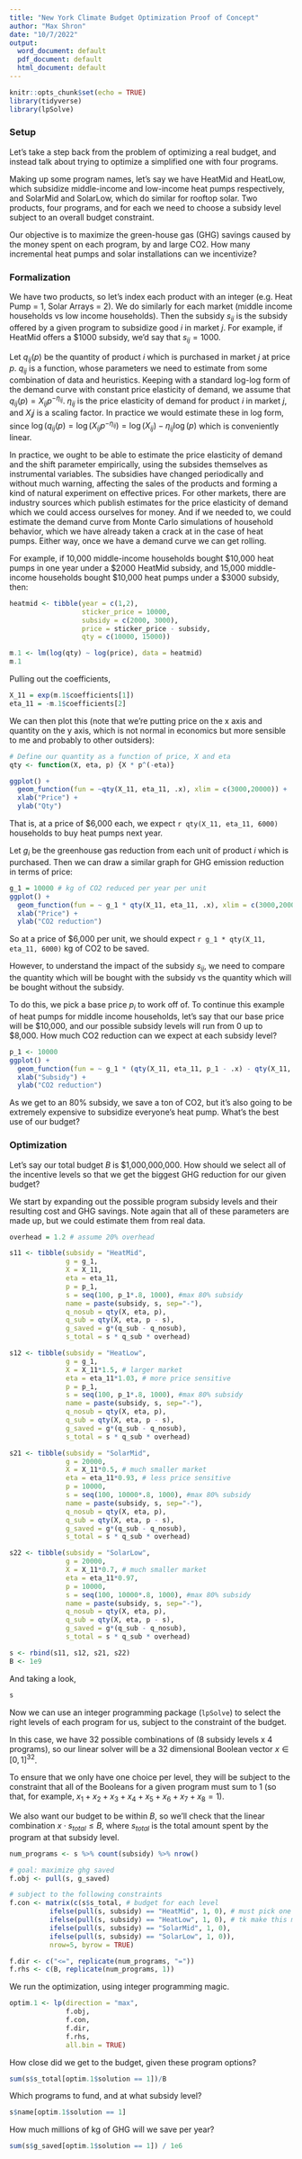 ```yaml
---
title: "New York Climate Budget Optimization Proof of Concept"
author: "Max Shron"
date: "10/7/2022"
output:
  word_document: default
  pdf_document: default
  html_document: default
---
```


```r
knitr::opts_chunk$set(echo = TRUE)
library(tidyverse)
library(lpSolve)
```

### Setup

Let's take a step back from the problem of optimizing a real budget, and instead talk about trying to optimize a simplified one with four programs.

Making up some program names, let's say we have HeatMid and HeatLow, which subsidize middle-income and low-income heat pumps respectively, and SolarMid and SolarLow, which do similar for rooftop solar. Two products, four programs, and for each we need to choose a subsidy level subject to an overall budget constraint.

Our objective is to maximize the green-house gas (GHG) savings caused by the money spent on each program, by and large CO2. How many incremental heat pumps and solar installations can we incentivize?

### Formalization

We have two products, so let's index each product with an integer (e.g. Heat Pump = 1, Solar Arrays = 2). We do similarly for each market (middle income households vs low income households). Then the subsidy $s_{ij}$ is the subsidy offered by a given program to subsidize good $i$ in market $j$. For example, if HeatMid offers a \$1000 subsidy, we'd say that $s_{ij}=1000$.

Let $q_{ij}(p)$ be the quantity of product $i$ which is purchased in market $j$ at price $p$. $q_{ij}$ is a function, whose parameters we need to estimate from some combination of data and heuristics. Keeping with a standard log-log form of the demand curve with constant price elasticity of demand, we assume that $q_{ij}(p) = X_{ij} p^{-\eta_{ij}}$. $\eta_{ij}$ is the price elasticity of demand for product $i$ in market $j$, and $X_ij$ is a scaling factor. In practice we would estimate these in log form, since $\log(q_{ij}(p) = \log(X_{ij} p^{-\eta_{ij}})=\log(X_{ij})-\eta_{ij}\log(p)$ which is conveniently linear.

In practice, we ought to be able to estimate the price elasticity of demand and the shift parameter empirically, using the subsides themselves as instrumental variables. The subsidies have changed periodically and without much warning, affecting the sales of the products and forming a kind of natural experiment on effective prices. For other markets, there are industry sources which publish estimates for the price elasticity of demand which we could access ourselves for money. And if we needed to, we could estimate the demand curve from Monte Carlo simulations of household behavior, which we have already taken a crack at in the case of heat pumps. Either way, once we have a demand curve we can get rolling.

For example, if 10,000 middle-income households bought \$10,000 heat pumps in one year under a \$2000 HeatMid subsidy, and 15,000 middle-income households bought \$10,000 heat pumps under a \$3000 subsidy, then:

```r
heatmid <- tibble(year = c(1,2), 
                  sticker_price = 10000, 
                  subsidy = c(2000, 3000),
                  price = sticker_price - subsidy,
                  qty = c(10000, 15000))

m.1 <- lm(log(qty) ~ log(price), data = heatmid)
m.1
```
Pulling out the coefficients,

```r
X_11 = exp(m.1$coefficients[1])
eta_11 = -m.1$coefficients[2]
```

We can then plot this (note that we're putting price on the x axis and quantity on the y axis, which is not normal in economics but more sensible to me and probably to other outsiders):

```r
# Define our quantity as a function of price, X and eta
qty <- function(X, eta, p) {X * p^(-eta)}

ggplot() +
  geom_function(fun = ~qty(X_11, eta_11, .x), xlim = c(3000,20000)) +
  xlab("Price") +
  ylab("Qty")
```

That is, at a price of $6,000 each, we expect `r qty(X_11, eta_11, 6000)` households to buy heat pumps next year.

Let $g_i$ be the greenhouse gas reduction from each unit of product $i$ which is purchased. Then we can draw a similar graph for GHG emission reduction in terms of price:

```r
g_1 = 10000 # kg of CO2 reduced per year per unit
ggplot() +
  geom_function(fun = ~ g_1 * qty(X_11, eta_11, .x), xlim = c(3000,20000)) +
  xlab("Price") +
  ylab("CO2 reduction")
```

So at a price of $6,000 per unit, we should expect `r g_1 * qty(X_11, eta_11, 6000)` kg of CO2 to be saved.

However, to understand the impact of the subsidy $s_{ij}$, we need to compare the quantity which will be bought with the subsidy vs the quantity which will be bought without the subsidy. 

To do this, we pick a base price $p_i$ to work off of. To continue this example of heat pumps for middle income households, let's say that our base price will be \$10,000, and our possible subsidy levels will run from 0 up to \$8,000. How much CO2 reduction can we expect at each subsidy level?

```r
p_1 <- 10000
ggplot() +
  geom_function(fun = ~ g_1 * (qty(X_11, eta_11, p_1 - .x) - qty(X_11, eta_11, p_1)), xlim = c(0,p_1*.8)) +
  xlab("Subsidy") +
  ylab("CO2 reduction")
```

As we get to an 80% subsidy, we save a ton of CO2, but it's also going to be extremely expensive to subsidize everyone's heat pump. What's the best use of our budget?

### Optimization

Let's say our total budget $B$ is \$1,000,000,000. How should we select all of the incentive levels so that we get the biggest GHG reduction for our given budget?

We start by expanding out the possible program subsidy levels and their resulting cost and GHG savings. Note again that all of these parameters are made up, but we could estimate them from real data.

```r
overhead = 1.2 # assume 20% overhead

s11 <- tibble(subsidy = "HeatMid",
              g = g_1,
              X = X_11,
              eta = eta_11,
              p = p_1,
              s = seq(100, p_1*.8, 1000), #max 80% subsidy
              name = paste(subsidy, s, sep="-"),
              q_nosub = qty(X, eta, p),
              q_sub = qty(X, eta, p - s),
              g_saved = g*(q_sub - q_nosub),
              s_total = s * q_sub * overhead)

s12 <- tibble(subsidy = "HeatLow",
              g = g_1,
              X = X_11*1.5, # larger market
              eta = eta_11*1.03, # more price sensitive
              p = p_1,
              s = seq(100, p_1*.8, 1000), #max 80% subsidy
              name = paste(subsidy, s, sep="-"),
              q_nosub = qty(X, eta, p),
              q_sub = qty(X, eta, p - s),
              g_saved = g*(q_sub - q_nosub),
              s_total = s * q_sub * overhead)

s21 <- tibble(subsidy = "SolarMid",
              g = 20000,
              X = X_11*0.5, # much smaller market
              eta = eta_11*0.93, # less price sensitive
              p = 10000,
              s = seq(100, 10000*.8, 1000), #max 80% subsidy
              name = paste(subsidy, s, sep="-"),
              q_nosub = qty(X, eta, p),
              q_sub = qty(X, eta, p - s),
              g_saved = g*(q_sub - q_nosub),
              s_total = s * q_sub * overhead)

s22 <- tibble(subsidy = "SolarLow",
              g = 20000,
              X = X_11*0.7, # much smaller market
              eta = eta_11*0.97,
              p = 10000,
              s = seq(100, 10000*.8, 1000), #max 80% subsidy
              name = paste(subsidy, s, sep="-"),
              q_nosub = qty(X, eta, p),
              q_sub = qty(X, eta, p - s),
              g_saved = g*(q_sub - q_nosub),
              s_total = s * q_sub * overhead)

s <- rbind(s11, s12, s21, s22)
B <- 1e9
```

And taking a look,
```r
s
```

Now we can use an integer programming package (`lpSolve`) to select the right levels of each program for us, subject to the constraint of the budget.

In this case, we have 32 possible combinations of (8 subsidy levels x 4 programs), so our linear solver will be a 32 dimensional Boolean vector $x\in{[0,1]}^{32}$.

To ensure that we only have one choice per level, they will be subject to the constraint that all of the Booleans for a given program must sum to 1 (so that, for example, $x_1 + x_2 + x_3 + x_4 + x_5 + x_6 + x_7 + x_8 = 1$).

We also want our budget to be within $B$, so we'll check that the linear combination $x\cdot s_{total} \leq B$, where $s_{total}$ is the total amount spent by the program at that subsidy level.

```r
num_programs <- s %>% count(subsidy) %>% nrow()

# goal: maximize ghg saved
f.obj <- pull(s, g_saved)

# subject to the following constraints
f.con <- matrix(c(s$s_total, # budget for each level
          ifelse(pull(s, subsidy) == "HeatMid", 1, 0), # must pick one level per program
          ifelse(pull(s, subsidy) == "HeatLow", 1, 0), # tk make this more automated
          ifelse(pull(s, subsidy) == "SolarMid", 1, 0),
          ifelse(pull(s, subsidy) == "SolarLow", 1, 0)),
          nrow=5, byrow = TRUE)

f.dir <- c("<=", replicate(num_programs, "="))
f.rhs <- c(B, replicate(num_programs, 1))
```

We run the optimization, using integer programming magic.

```r
optim.1 <- lp(direction = "max",
              f.obj,
              f.con,
              f.dir,
              f.rhs,
              all.bin = TRUE)
```

How close did we get to the budget, given these program options?

```r
sum(s$s_total[optim.1$solution == 1])/B
```

Which programs to fund, and at what subsidy level?

```r
s$name[optim.1$solution == 1]
```

How much millions of kg of GHG will we save per year?

```r
sum(s$g_saved[optim.1$solution == 1]) / 1e6
```
